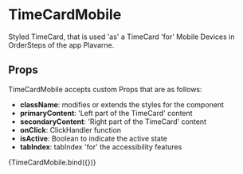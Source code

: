 
<Meta title="components/molecules/TimeCardMobile" decorators={[withDesign]} />

# TimeCardMobile

Styled TimeCard, that is used 'as' a TimeCard 'for' Mobile Devices in OrderSteps of the app Plavarne.

## Props

TimeCardMobile accepts custom Props that are as follows:

- <b>className</b>: modifies or extends the styles for the component
- <b>primaryContent</b>: 'Left part of the TimeCard' content
- <b>secondaryContent</b>: 'Right part of the TimeCard' content
- <b>onClick</b>: ClickHandler function
- <b>isActive</b>: Boolean to indicate the active state
- <b>tabIndex</b>: tabIndex 'for' the accessibility features

<Canvas>
  <Story
    name="TimeCardMobile"
    parameters={{
      design: {
        type: 'figma',
        url: '',
      },
    }}
    argTypes={{
      primaryContent: {
        name: 'primaryContent',
        type: { name: 'node', required: true },
        defaultValue: 'Lorem Ipsum',
      },
      secondaryContent: {
        name: 'secondaryContent',
        type: { name: 'node', required: true },
        defaultValue: 'Lorem Ipsum',
      },
    }}
    args={{
      isActive: true,
    }}
  >
    {TimeCardMobile.bind({})}
  </Story>
</Canvas>

<ArgsTable of={TimeCardMobile} />
